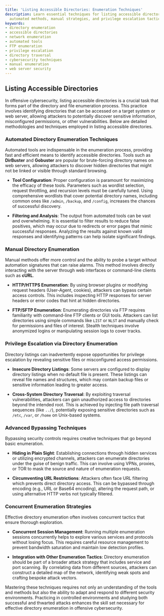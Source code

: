 ```yaml
---
title: 'Listing Accessible Directories: Enumeration Techniques'
description: Learn essential techniques for listing accessible directories, including
  automated methods, manual strategies, and privilege escalation tactics.
keywords:
- directory enumeration
- accessible directories
- network enumeration
- automated tools
- FTP enumeration
- privilege escalation
- directory traversal
- cybersecurity techniques
- manual enumeration
- web server security
---
```


## Listing Accessible Directories

In offensive cybersecurity, listing accessible directories is a crucial task that forms part of the directory and file enumeration process. This practice involves identifying directories that can be accessed on a target system or web server, allowing attackers to potentially discover sensitive information, misconfigured permissions, or other vulnerabilities. Below are detailed methodologies and techniques employed in listing accessible directories.

### Automated Directory Enumeration Techniques

Automated tools are indispensable in the enumeration process, providing fast and efficient means to identify accessible directories. Tools such as **DirBuster** and **Gobuster** are popular for brute-forcing directory names on web servers, allowing attackers to discover hidden directories that might not be linked or visible through standard browsing.

- **Tool Configuration**: Proper configuration is paramount for maximizing the efficacy of these tools. Parameters such as wordlist selection, request throttling, and recursion levels must be carefully tuned. Using comprehensive wordlists that cover potential directory names, including common ones like `/admin`, `/backup`, and `/config`, increases the chances of successful discovery.

- **Filtering and Analysis**: The output from automated tools can be vast and overwhelming. It is essential to filter results to reduce false positives, which may occur due to redirects or error pages that mimic successful responses. Analyzing the results against known valid responses and identifying patterns can help isolate significant findings.

### Manual Directory Enumeration

Manual methods offer more control and the ability to probe a target without automation signatures that can raise alarms. This method involves directly interacting with the server through web interfaces or command-line clients such as **cURL**.

- **HTTP/HTTPS Enumeration**: By using browser plugins or modifying request headers (User-Agent, cookies), attackers can bypass certain access controls. This includes inspecting HTTP responses for server headers or error codes that hint at hidden directories.

- **FTP/SFTP Enumeration**: Enumerating directories via FTP requires familiarity with command-line FTP clients or GUI tools. Attackers can list directories using simple commands like `LIST` or `NLST` and manually check for permissions and files of interest. Stealth techniques involve anonymized logins or manipulating session logs to cover tracks.

### Privilege Escalation via Directory Enumeration

Directory listings can inadvertently expose opportunities for privilege escalation by revealing sensitive files or misconfigured access permissions.

- **Insecure Directory Listings**: Some servers are configured to display directory listings when no default file is present. These listings can reveal file names and structures, which may contain backup files or sensitive information leading to greater access.

- **Cross-System Directory Traversal**: By exploiting traversal vulnerabilities, attackers can gain unauthorized access to directories beyond the intended root. This is achieved by injecting file path traversal sequences (like `../`), potentially exposing sensitive directories such as `/etc`, `/var`, or `/home` on Unix-based systems.

### Advanced Bypassing Techniques

Bypassing security controls requires creative techniques that go beyond basic enumeration.

- **Hiding in Plain Sight**: Establishing connections through hidden services or utilizing encrypted channels, attackers can enumerate directories under the guise of benign traffic. This can involve using VPNs, proxies, or TOR to mask the source and nature of enumeration requests.

- **Circumventing URL Restrictions**: Attackers often face URL filtering which prevents direct directory access. This can be bypassed through encoding (e.g., URL or Base64 encoding), altering the request path, or using alternative HTTP verbs not typically filtered.

### Concurrent Enumeration Strategies

Effective directory enumeration often involves concurrent tactics that ensure thorough exploration.

- **Concurrent Session Management**: Running multiple enumeration sessions concurrently helps to explore various services and protocols without losing focus. This requires careful resource management to prevent bandwidth saturation and maintain low detection profiles.

- **Integration with Other Enumeration Tactics**: Directory enumeration should be part of a broader attack strategy that includes service and port scanning. By correlating data from different sources, attackers can construct a detailed map of the network, identifying weak spots and crafting bespoke attack vectors.

Mastering these techniques requires not only an understanding of the tools and methods but also the ability to adapt and respond to different security environments. Practicing in controlled environments and studying both successful and thwarted attacks enhances the skill set necessary for effective directory enumeration in offensive cybersecurity.